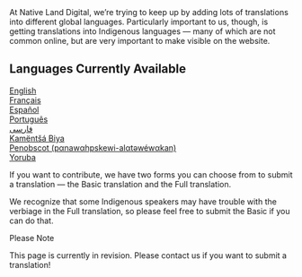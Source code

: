 <div class="mt-4 nld-text-lg nld-text-teal-500">At Native Land Digital, we’re trying to keep up by adding lots of translations into different global languages. Particularly important to us, though, is getting translations into Indigenous languages — many of which are not common online, but are very important to make visible on the website.</div>

## Languages Currently Available

<div className="grid grid-cols-1 lg:grid-cols-4 gap-4 mt-4">
  <div className="rounded-xl nld-bg-grey-50 p-4 py-8 flex items-center justify-center font-semibold">
    <a className="nld-font-noto nld-text-teal-500" href="https://native-land.ca/en">English</a>
  </div>
  <div className="rounded-xl nld-bg-grey-50 p-4 py-8 flex items-center justify-center font-semibold">
    <a className="nld-font-noto nld-text-teal-500 " href="https://native-land.ca/fr">Français</a>
  </div>
  <div className="rounded-xl nld-bg-grey-50 p-4 py-8 flex items-center justify-center font-semibold">
    <a className="nld-font-noto nld-text-teal-500" href="https://native-land.ca/es">Español</a>
  </div>
  <div className="rounded-xl nld-bg-grey-50 p-4 py-8 flex items-center justify-center font-semibold">
    <a className="nld-font-noto nld-text-teal-500" href="https://native-land.ca/pt-br">Português</a>
  </div>
  <div className="rounded-xl nld-bg-grey-50 p-4 py-8 flex items-center justify-center font-semibold">
    <a className="nld-font-noto nld-text-teal-500" href="ttps://native-land.ca/fa">فارسی</a>
  </div>
  <div className="rounded-xl nld-bg-grey-50 p-4 py-8 flex items-center justify-center font-semibold">
    <a className="nld-font-noto nld-text-teal-500" href="https://native-land.ca/kb">Kamëntšá Biya</a>
  </div>
  <div className="rounded-xl nld-bg-grey-50 p-4 py-8 flex text-center items-center justify-center font-semibold">
    <a className="nld-font-noto nld-text-teal-500" href="https://native-land.ca/pan">Penobscot (pαnawαhpskewi-alαtəwéwαkan)</a>
  </div>
  <div className="rounded-xl nld-bg-grey-50 p-4 py-8 flex items-center justify-center font-semibold">
    <a className="nld-font-noto nld-text-teal-500" href="https://native-land.ca/yo">Yoruba</a>
  </div>
</div>

If you want to contribute, we have two forms you can choose from to submit a translation — the Basic translation and the Full translation.

We recognize that some Indigenous speakers may have trouble with the verbiage in the Full translation, so please feel free to submit the Basic if you can do that.

<div class="border-l-4 nld-border-brown-500 nld-bg-brown-50 p-4 mt-8">
  <div class="uppercase nld-text-brown-500 nld-font-jost nld-font-h5">Please Note</div>

  This page is currently in revision. Please contact us if you want to submit a translation!
</div>

